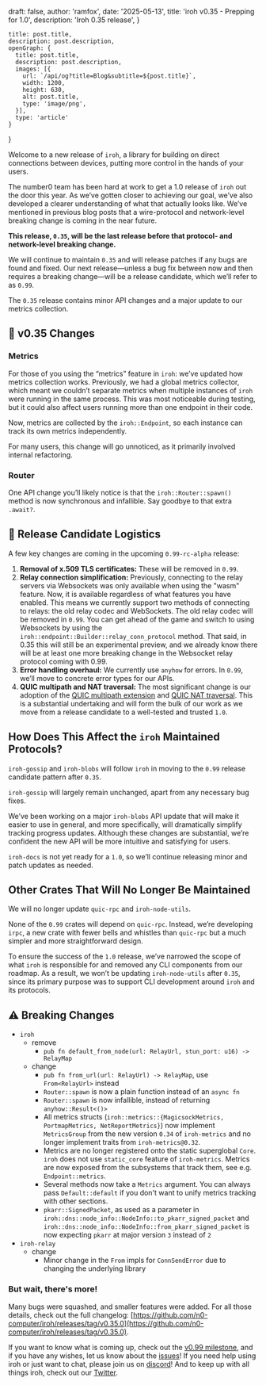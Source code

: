 
  draft: false,
  author: 'ramfox',
  date: '2025-05-13',
  title: 'iroh v0.35 - Prepping for 1.0',
  description: 'Iroh 0.35 release',
}

    title: post.title,
    description: post.description,
    openGraph: {
      title: post.title,
      description: post.description,
      images: [{
        url: `/api/og?title=Blog&subtitle=${post.title}`,
        width: 1200,
        height: 630,
        alt: post.title,
        type: 'image/png',
      }],
      type: 'article'
    }
}


Welcome to a new release of `iroh`, a library for building on direct connections between devices, putting more control in the hands of your users.

The number0 team has been hard at work to get a 1.0 release of `iroh` out the door this year. As we’ve gotten closer to achieving our goal, we’ve also developed a clearer understanding of what that actually looks like. We’ve mentioned in previous blog posts that a wire-protocol and network-level breaking change is coming in the near future.

**This release, `0.35`, will be the last release before that protocol- and network-level breaking change.**

We will continue to maintain `0.35` and will release patches if any bugs are found and fixed. Our next release—unless a bug fix between now and then requires a breaking change—will be a release candidate, which we’ll refer to as `0.99`.

The `0.35` release contains minor API changes and a major update to our metrics collection.

## 🧚 v0.35 Changes

### **Metrics**

For those of you using the “metrics” feature in `iroh`: we’ve updated how metrics collection works. Previously, we had a global metrics collector, which meant we couldn’t separate metrics when multiple instances of `iroh` were running in the same process. This was most noticeable during testing, but it could also affect users running more than one endpoint in their code.

Now, metrics are collected by the `iroh::Endpoint`, so each instance can track its own metrics independently.

For many users, this change will go unnoticed, as it primarily involved internal refactoring.

### **Router**

One API change you’ll likely notice is that the `iroh::Router::spawn()` method is now synchronous and infallible. Say goodbye to that extra `.await?`.

## 🔧 Release Candidate Logistics

A few key changes are coming in the upcoming `0.99-rc-alpha` release:

1. **Removal of x.509 TLS certificates:** These will be removed in `0.99`.
2. **Relay connection simplification:** Previously, connecting to the relay servers via Websockets was only available when using the "wasm" feature. Now, it is available regardless of what features you have enabled. This means we currently support two methods of connecting to relays: the old relay codec and WebSockets. The old relay codec will be removed in `0.99`. You can get ahead of the game and switch to using Websockets by using the `iroh::endpoint::Builder::relay_conn_protocol` method. That said, in 0.35 this will still be an experimental preview, and we already know there will be at least one more breaking change in the Websocket relay protocol coming with 0.99.
3. **Error handling overhaul:** We currently use `anyhow` for errors. In `0.99`, we’ll move to concrete error types for our APIs.
4. **QUIC multipath and NAT traversal:** The most significant change is our adoption of the [QUIC multipath extension](https://datatracker.ietf.org/doc/draft-ietf-quic-multipath/14/) and [QUIC NAT traversal](https://www.ietf.org/archive/id/draft-seemann-quic-nat-traversal-01.html). This is a substantial undertaking and will form the bulk of our work as we move from a release candidate to a well-tested and trusted `1.0`.

## How Does This Affect the `iroh` Maintained Protocols?

`iroh-gossip` and `iroh-blobs` will follow `iroh` in moving to the `0.99` release candidate pattern after `0.35`.

`iroh-gossip` will largely remain unchanged, apart from any necessary bug fixes.

We’ve been working on a major `iroh-blobs` API update that will make it easier to use in general, and more specifically, will dramatically simplify tracking progress updates. Although these changes are substantial, we’re confident the new API will be more intuitive and satisfying for users.

`iroh-docs` is not yet ready for a `1.0`, so we’ll continue releasing minor and patch updates as needed.

## Other Crates That Will No Longer Be Maintained

We will no longer update `quic-rpc` and `iroh-node-utils`.

None of the `0.99` crates will depend on `quic-rpc`. Instead, we’re developing `irpc`, a new crate with fewer bells and whistles than `quic-rpc` but a much simpler and more straightforward design.

To ensure the success of the `1.0` release, we’ve narrowed the scope of what `iroh` is responsible for and removed any CLI components from our roadmap. As a result, we won’t be updating `iroh-node-utils` after `0.35`, since its primary purpose was to support CLI development around `iroh` and its protocols.

## ⚠️ Breaking Changes

- `iroh`
    - remove
        - `pub fn default_from_node(url: RelayUrl, stun_port: u16) -> RelayMap`
    - change
        - `pub fn from_url(url: RelayUrl) -> RelayMap`, use `From<RelayUrl>` instead
        - `Router::spawn` is now a plain function instead of an `async fn`
        - `Router::spawn` is now infallible, instead of returning `anyhow::Result<()>`
        - All metrics structs (`iroh::metrics::{MagicsockMetrics, PortmapMetrics, NetReportMetrics}`) now implement `MetricsGroup` from the new version `0.34` of `iroh-metrics` and no longer implement traits from `iroh-metrics@0.32`.
        - Metrics are no longer registered onto the static superglobal `Core`. `iroh` does not use `static_core` feature of `iroh-metrics`. Metrics are now exposed from the subsystems that track them, see e.g. `Endpoint::metrics`.
        - Several methods now take a `Metrics` argument. You can always pass `Default::default` if you don't want to unify metrics tracking with other sections.
        - `pkarr::SignedPacket`, as used as a parameter in `iroh::dns::node_info::NodeInfo::to_pkarr_signed_packet` and `iroh::dns::node_info::NodeInfo::from_pkarr_signed_packet` is now expecting `pkarr` at major version `3` instead of `2`
- `iroh-relay`
    - change
        - Minor change in the `From` impls for `ConnSendError` due to changing the underlying library

### But wait, there's more!

Many bugs were squashed, and smaller features were added. For all those details, check out the full changelog: [https://github.com/n0-computer/iroh/releases/tag/v0.35.0](https://github.com/n0-computer/iroh/releases/tag/v0.35.0).

If you want to know what is coming up, check out the [v0.99 milestone](https://github.com/n0-computer/iroh/milestone/34), and if you have any wishes, let us know about the [issues](https://github.com/n0-computer/iroh/issues)! If you need help using iroh or just want to chat, please join us on [discord](https://discord.com/invite/DpmJgtU7cW)! And to keep up with all things iroh, check out our [Twitter](https://x.com/iroh_n0).
